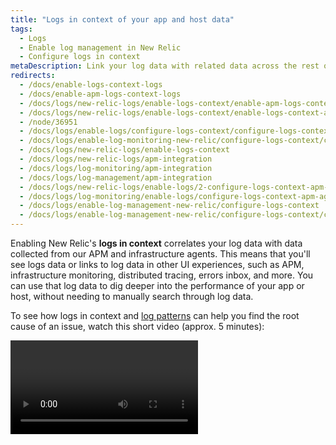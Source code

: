 ```yaml
---
title: "Logs in context of your app and host data"
tags:
  - Logs
  - Enable log management in New Relic
  - Configure logs in context
metaDescription: Link your log data with related data across the rest of the New Relic platform by configuring logs in context.
redirects:
  - /docs/enable-logs-context-logs
  - /docs/enable-apm-logs-context-logs
  - /docs/logs/new-relic-logs/enable-logs-context/enable-apm-logs-context-logs
  - /docs/logs/new-relic-logs/enable-logs-context/enable-logs-context-apm-agents
  - /node/36951
  - /docs/logs/enable-logs/configure-logs-context/configure-logs-context-apm-agents
  - /docs/logs/enable-log-monitoring-new-relic/configure-logs-context/configure-logs-context-apm-agents
  - /docs/logs/new-relic-logs/enable-logs-context
  - /docs/logs/new-relic-logs/apm-integration
  - /docs/logs/log-monitoring/apm-integration
  - /docs/logs/log-management/apm-integration
  - /docs/logs/new-relic-logs/enable-logs/2-configure-logs-context-apm-agents
  - /docs/logs/log-monitoring/enable-logs/configure-logs-context-apm-agents
  - /docs/logs/enable-log-management-new-relic/configure-logs-context
  - /docs/logs/enable-log-management-new-relic/configure-logs-context/configure-logs-context-apm-agents
---
```


Enabling New Relic's **logs in context** correlates your log data with data collected from our APM and infrastructure agents. This means that you'll see logs data or links to log data in other UI experiences, such as APM, infrastructure monitoring, distributed tracing, errors inbox, and more. You can use that log data to dig deeper into the performance of your app or host, without needing to manually search through log data. 

To see how logs in context and [log patterns](/docs/logs/ui-data/find-unusual-logs-log-patterns) can help you find the root cause of an issue, watch this short video (approx. 5 minutes):

<Video id="awCeXQZs2YE" type="youtube" />

## See the root cause of issues across your platform [#compatibility-requirements]

By bringing all of your application and infrastructure data together in a single solution, you can get to the root cause of issues faster. Logs in context help you quickly see meaningful patterns and trends.

The following diagram shows the lifecycle of a log message, from enrichment with agent metadata (contextual logging), to formatting and forwarding the log data to New Relic:

![New Relic logs in context diagram](./images/new-relic-logs-in-context-diagram.png "new-relic-logs-in-context-diagram.png")

<figcaption>
  This diagram illustrates the flow of log messages through New Relic.
</figcaption>

Don't spend extra time trying to narrow down all your logs from different parts of your platform. Instead, enable logs in context to see the exact log lines you need to identify and resolve a problem.

## Basic process to enable logs in context [#enable-logs]

Here's an example of the New Relic APM UI showing logs in context. You can see logs in context of events for the selected time period, and drill down into detailed data for any of the highlighted attributes. To take advantage of even more capabilities, click **Query logs** from here to go directly to the **Logs** UI.

![Logs in context in APM UI](./images/demotron-logs-123021.png "Logs in context in APM UI")

The process to enable logs in context is basically the same, regardless of whether you're setting up an APM agent or the infrastructure agent:

1. Make sure you have already [set up logging in New Relic](/docs/logs/enable-log-management-new-relic/enable-log-monitoring-new-relic/enable-log-management-new-relic). This includes configuring a supported log forwarder that collects your application logs and extends the metadata that is forwarded to New Relic.
2. For enabling this for APM: make sure you have a supported APM agent version for your app, and enable [distributed tracing](/docs/distributed-tracing/concepts/introduction-distributed-tracing/). For specific instructions, select your agent: 
  * [C SDK](/docs/logs/enable-log-management-new-relic/configure-logs-context/c-sdk-configure-logs-context)
  * [Go](/docs/logs/enable-log-management-new-relic/configure-logs-context/configure-logs-context-go/)
  * [Java](/docs/logs/enable-log-management-new-relic/configure-logs-context/java-configure-logs-context-all/)
  * [.NET](/docs/logs/enable-log-management-new-relic/configure-logs-context/net-configure-logs-context-all/)
  * [Node.js](/docs/logs/enable-log-management-new-relic/configure-logs-context/configure-logs-context-nodejs/)
  * [PHP](/docs/logs/enable-log-management-new-relic/configure-logs-context/configure-logs-context-php/)
  * [Python](/docs/logs/enable-log-management-new-relic/configure-logs-context/configure-logs-context-python/)
  * [Ruby](/docs/logs/enable-log-management-new-relic/configure-logs-context/configure-logs-context-ruby/)
3. For infrastructure monitoring: [enable logs in context for the infrastructure agent](/docs/logs/enable-log-management-new-relic/enable-log-monitoring-new-relic/forward-your-logs-using-infrastructure-agent).
4. Look for your logs in context in New Relic One. See [What's next?](#what-next)

## API and other options [#API]

If our logging solutions don't meet your needs, you can use other options to send your log data to New Relic:

* Logging extensions via [agent API calls](/docs/logs/new-relic-logs/apm-integration/apm-agent-apis-manual-logs-context-instrumentation)
* HTTP endpoint via our [Log API](/docs/logs/log-management/log-api/introduction-log-api/)
* Syslog protocols via [TCP endpoint](/docs/logs/log-management/log-api/use-tcp-endpoint-forward-logs-new-relic/) (useful for CDNs, hardware devices, or managed services)

## What's next? [#what-next]

After you set up logs in context for APM or infrastructuring monitoring, make the most of your logging data in the New Relic One UI:

* Explore the logging data across your platform with our [Logs UI](/docs/logs/log-management/ui-data/use-logs-ui).
* See your logs in context of your app's performance in the [APM UI](/docs/logs/log-management/ui-data/use-logs-ui/#links). Troubleshoot [errors](/docs/apm/apm-ui-pages/error-analytics/errors-page-find-fix-verify-problems/) with [distributed tracing](/docs/apm/distributed-tracing/ui-data/understand-use-distributed-tracing-data), stack traces, application logs, and more.
* Get deeper visibility into both your application and your platform performance data by forwarding your logs with our [infrastructure monitoring agent](/docs/logs/enable-log-management-new-relic/enable-log-monitoring-new-relic/forward-your-logs-using-infrastructure-agent/). Review your [infrastructure logs](/docs/logs/log-management/ui-data/use-logs-ui/#links) in the UI.
* Set up [alerts](/docs/alerts-applied-intelligence/new-relic-alerts/alert-conditions/create-alert-conditions/).
* [Query your data](/docs/query-your-data/explore-query-data/get-started/introduction-querying-new-relic-data/) and [create dashboards](/docs/query-your-data/explore-query-data/dashboards/introduction-dashboards/).

Here is an example of logs in context for app trace details, visible from the APM UI.

![Logs in context of trace details in APM UI](./images/logs-in-context-traces.png "Logs in context for trace details in APM UI")
